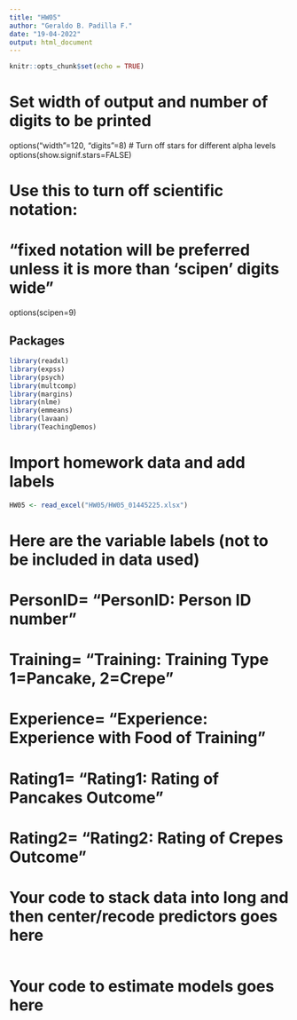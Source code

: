```yaml
---
title: "HW05"
author: "Geraldo B. Padilla F."
date: "19-04-2022"
output: html_document
---
```


```r
knitr::opts_chunk$set(echo = TRUE)
```

# Set width of output and number of digits to be printed
options("width"=120, "digits"=8)
# Turn off stars for different alpha levels
options(show.signif.stars=FALSE)

# Use this to turn off scientific notation: 
# "fixed notation will be preferred unless it is more than 'scipen' digits wide"
options(scipen=9)

## Packages
```r
library(readxl)
library(expss)
library(psych)
library(multcomp)
library(margins)
library(nlme)
library(emmeans)
library(lavaan)
library(TeachingDemos)
```

# Import homework data and add labels

```r
HW05 <- read_excel("HW05/HW05_01445225.xlsx")
```

# Here are the variable labels (not to be included in data used)
# PersonID=   "PersonID: Person ID number"
# Training=   "Training: Training Type 1=Pancake, 2=Crepe"
# Experience= "Experience: Experience with Food of Training"
# Rating1=    "Rating1: Rating of Pancakes Outcome"
# Rating2=    "Rating2: Rating of Crepes Outcome"

# Your code to stack data into long and then center/recode predictors goes here

```r

```

# Your code to estimate models goes here

```r

```